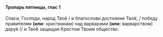 #### Тропарь пятницы, глас 1

Спаси, Господи, народ Твой / и благослови достояние Твоё, / победу правителям **(или:** христианам<R>)</R> над варварами **(или:** варварством<R>)</R> дару́я // и Твоё защищая Крестом Твоим общество.
